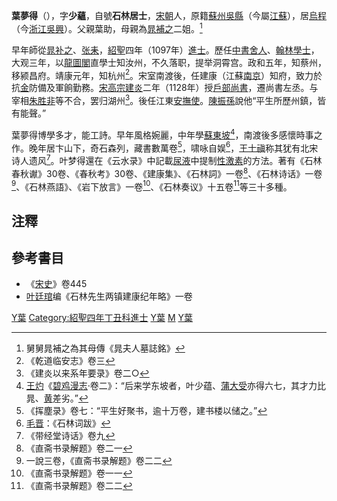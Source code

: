 '''葉夢得'''（{{bd|1077年||1148年|catIdx=Y葉}}），字'''少蘊'''，自號'''石林居士'''，[[宋朝|宋朝]]人，原籍[[蘇州|蘇州]][[吳縣|吳縣]]（今屬[[江蘇|江蘇]]），居[[烏程|烏程]]（今[[浙江|浙江]][[吳興|吳興]]）。父親葉助，母親為[[晁補之|晁補之]]二姐。<ref>舅舅晁補之為其母傳《晁夫人墓誌銘》</ref>

{{wikisource author}}
早年師從[[晁补之|晁补之]]、[[张耒|张耒]]，[[紹聖|紹聖]]四年（1097年）[[進士|進士]]。歷任[[中書舍人|中書舍人]]、[[翰林學士|翰林學士]]，大观三年，以[[龍圖閣|龍圖閣]]直學士知汝州，不久落职，提举洞霄宫。政和五年，知蔡州，移颍昌府。靖康元年，知杭州<ref>《乾道临安志》卷三</ref>。宋室南渡後，任建康（江蘇[[南京|南京]]）知府，致力於抗[[金朝|金]]防備及軍餉勤務。[[宋高宗|宋高宗]][[建炎|建炎]]二年（1128年）授[[戶部尚書|戶部尚書]]，遷尚書左丞。与宰相[[朱胜非|朱胜非]]等不合，罢归湖州<ref>《建炎以来系年要录》卷二○</ref>。後任江東[[安撫使|安撫使]]。[[陳振孫|陳振孫]]說他“平生所歷州鎮，皆有能聲。”

葉夢得博學多才，能工詩。早年風格婉麗，中年學[[蘇東坡|蘇東坡]]<ref>[[王灼_(宋朝)|王灼]]《[[碧鸡漫志|碧鸡漫志]]·卷二》：“后来学东坡者，叶少蕴、[[蒲瀛|蒲大受]]亦得六七，其才力比晁、[[黃庭堅|黄]]差劣。”</ref>，南渡後多感懷時事之作。晚年居卞山下，奇石森列，藏書數萬卷<ref>《挥塵录》卷七：“平生好聚书，逾十万卷，建书楼以储之。”</ref>，啸咏自娱<ref>[[毛晋|毛晋]]：《石林词跋》</ref>，[[王士禛|王士禛]]称其犹有北宋诗人遗风<ref>《带经堂诗话》卷九</ref>。叶梦得還在《云水录》中記載[[尿液|尿液]]中提制[[性激素|性激素]]的方法。著有《石林春秋谳》30卷、《春秋考》30卷、《建康集》、《石林詞》一卷<ref>《直斋书录解题》卷二一</ref>、《石林诗话》一卷<ref>一說三卷，《直斋书录解题》卷二二</ref>、《石林燕語》、《岩下放言》一卷<ref>《直斋书录解题》卷一一</ref>、《石林奏议》十五卷<ref>《直斋书录解题》卷二二</ref>等三十多種。

==注釋==
{{reflist|2}}

==參考書目==
* 《[[宋史|宋史]]》卷445
* [[叶廷琯|叶廷琯]]编《石林先生两镇建康纪年略》一卷

[[Category:宋朝副相|Y葉]]
[[Category:紹聖四年丁丑科進士|Category:紹聖四年丁丑科進士]]
[[Category:苏州人|Y葉]]
[[Category:葉姓|M]]
[[Category:宋朝經學家|Y葉]]